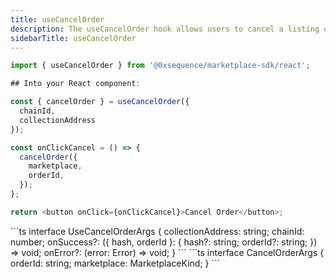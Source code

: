 ```yaml
---
title: useCancelOrder
description: The useCancelOrder hook allows users to cancel a listing of an NFT that is currently for sale on the Marketplace. It handles the cancellation process and transaction execution.
sidebarTitle: useCancelOrder
---
```


```ts
import { useCancelOrder } from '@0xsequence/marketplace-sdk/react';

## Into your React component:

const { cancelOrder } = useCancelOrder({
  chainId,
  collectionAddress
});

const onClickCancel = () => {
  cancelOrder({
    marketplace,
    orderId,
  });
};

return <button onClick={onClickCancel}>Cancel Order</button>;
```

<ResponseField name="useCancelOrder">
  <ResponseField name="* params" />
  <Expandable>
    ```ts
    interface UseCancelOrderArgs {
      collectionAddress: string;
      chainId: number;
      onSuccess?: ({ hash, orderId }: {
        hash?: string;
        orderId?: string;
      }) => void;
      onError?: (error: Error) => void;
    }
    ```
  </Expandable>
  <ResponseField name="* return properties" />
  <Expandable>
    <ResponseField name="cancelOrder" type="(args: CancelOrderArgs) => void">
      ```ts
      interface CancelOrderArgs {
        orderId: string;
        marketplace: MarketplaceKind;
      }
      ```
    </ResponseField>
    <ResponseField name="isExecuting" type="boolean" />
    <ResponseField name="cancellingOrderId" type="string | null" />
  </Expandable>
</ResponseField>
